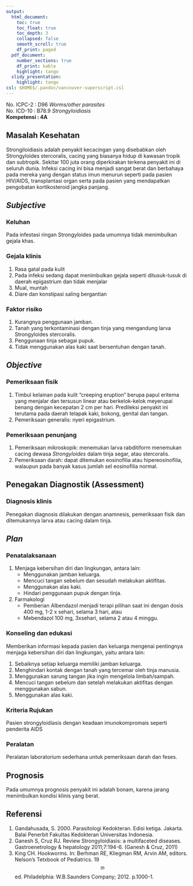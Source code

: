 ```yaml
---
output:
  html_document:
    toc: true
    toc_float: true
    toc_depth: 3
    collapsed: false
    smooth_scroll: true
    df_print: paged
  pdf_document:
    number_sections: true
    df_print: kable
    highlight: tango
  slidy_presentation:
    highlight: tango
csl: $HOME$/.pandoc/vancouver-superscript.csl
---
```


No. ICPC-2	: D96 *Worms/other parasites*  
No. ICD-10 	: B78.9 *Strongyloidiasis*  
**Kompetensi 	: 4A**

## Masalah Kesehatan

Strongiloidiasis adalah penyakit kecacingan yang disebabkan oleh Strongyloides
stercoralis, cacing yang biasanya hidup di kawasan tropik dan subtropik.
Sekitar 100 juta orang diperkirakan terkena penyakit ini di seluruh dunia.
Infeksi cacing ini bisa menjadi sangat berat dan berbahaya pada mereka yang
dengan status imun menurun seperti pada pasien HIV/AIDS, transplantasi organ
serta pada pasien yang mendapatkan pengobatan kortikosteroid jangka panjang.

## *Subjective*

### Keluhan

Pada infestasi ringan Strongyloides pada umumnya tidak menimbulkan gejala khas.

### Gejala klinis

1. Rasa gatal pada kulit
2. Pada infeksi sedang dapat menimbulkan gejala seperti ditusuk-tusuk di daerah
   epigastrium dan tidak menjalar
3. Mual, muntah
4. Diare dan konstipasi saling bergantian

### Faktor risiko

1. Kurangnya penggunaan jamban.
2. Tanah yang terkontaminasi dengan tinja yang mengandung larva Strongyloides
   stercoralis.
3. Penggunaan tinja sebagai pupuk.
4. Tidak menggunakan alas kaki saat bersentuhan dengan tanah.

## *Objective*

### Pemeriksaan fisik

1. Timbul kelainan pada kulit “creeping eruption” berupa papul eritema yang
   menjalar dan tersusun linear atau berkelok-kelok meyerupai benang dengan
   kecepatan 2 cm per hari. Predileksi penyakit ini terutama pada daerah
   telapak kaki, bokong, genital dan tangan.
2. Pemeriksaan generalis: nyeri epigastrium.

### Pemeriksaan penunjang

1. Pemeriksaan mikroskopik: menemukan larva rabditiform menemukan cacing dewasa
   *Strongyloides* dalam tinja segar, atau stercoralis.
1. Pemeriksaan darah: dapat ditemukan eosinofilia atau hipereosinofilia, walaupun pada banyak kasus jumlah
   sel eosinofilia normal.

## Penegakan Diagnostik (Assessment)

### Diagnosis klinis

Penegakan diagnosis dilakukan dengan anamnesis, pemeriksaan fisik dan
ditemukannya larva atau cacing dalam tinja.

## *Plan*

### Penatalaksanaan

1. Menjaga kebersihan diri dan lingkungan, antara lain:
   * Menggunakan jamban keluarga.
   * Mencuci tangan sebelum dan sesudah melakukan aktifitas.
   * Menggunakan alas kaki.
   * Hindari penggunaan pupuk dengan tinja.
2. Farmakologi
   * Pemberian Albendazol menjadi terapi pilihan saat ini dengan dosis 400 mg, 1-2
     x sehari, selama 3 hari, atau
   * Mebendazol 100 mg, 3xsehari, selama 2 atau 4 minggu.

### Konseling dan edukasi

Memberikan informasi kepada pasien dan keluarga mengenai pentingnya menjaga
kebersihan diri dan lingkungan, yaitu antara lain:

1. Sebaiknya setiap keluarga memiliki jamban keluarga.
2. Menghindari kontak dengan tanah yang tercemar oleh tinja manusia.
3. Menggunakan sarung tangan jika ingin mengelola limbah/sampah.
4. Mencuci tangan sebelum dan setelah melakukan aktifitas dengan menggunakan
   sabun.
5. Menggunakan alas kaki.

### Kriteria Rujukan

Pasien strongyloidiasis dengan keadaan imunokompromais seperti penderita AIDS

### Peralatan

Peralatan laboratorium sederhana untuk pemeriksaan darah dan feses.

## Prognosis

Pada umumnya prognosis penyakit ini adalah bonam, karena jarang
menimbulkan kondisi klinis yang berat.

## Referensi

1. Gandahusada, S. 2000. Parasitologi Kedokteran. Edisi ketiga. Jakarta. Balai
   Penerbit Fakultas Kedokteran Universitas Indonesia.
2. Ganesh S, Cruz RJ. Review Strongyloidiasis: a multifaceted diseases.
   Gastroenetrology & hepatology 2011;7:194-6. (Ganesh & Cruz, 2011)
3. King CH. Hookworms. In: Berhman RE, Kliegman RM, Arvin AM, editors. Nelson’s
   Tetxbook of Pediatrics. 19$$^{th}$$ ed. Philadelphia: W.B.Saunders Company; 2012.
   p.1000-1.
